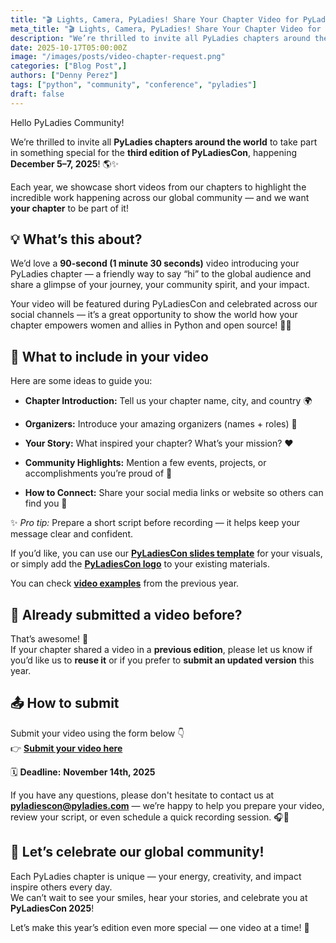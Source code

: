 ```yaml
---
title: "🎬 Lights, Camera, PyLadies! Share Your Chapter Video for PyLadiesCon 2025 💜"
meta_title: "🎬 Lights, Camera, PyLadies! Share Your Chapter Video for PyLadiesCon 2025 💜"
description: "We’re thrilled to invite all PyLadies chapters around the world to take part in something special for the **third edition of PyLadiesCon. 🌎✨"
date: 2025-10-17T05:00:00Z
image: "/images/posts/video-chapter-request.png"
categories: ["Blog Post",]
authors: ["Denny Perez"]
tags: ["python", "community", "conference", "pyladies"]
draft: false
---
```


Hello PyLadies Community\!

We’re thrilled to invite all **PyLadies chapters around the world** to take part in something special for the **third edition of PyLadiesCon**, happening **December 5–7, 2025**\! 🌎✨

Each year, we showcase short videos from our chapters to highlight the incredible work happening across our global community — and we want **your chapter** to be part of it\!

## **💡 What’s this about?**

We’d love a **90-second (1 minute 30 seconds)** video introducing your PyLadies chapter — a friendly way to say “hi” to the global audience and share a glimpse of your journey, your community spirit, and your impact.

Your video will be featured during PyLadiesCon and celebrated across our social channels — it’s a great opportunity to show the world how your chapter empowers women and allies in Python and open source\! 🐍💪

## **🎥 What to include in your video**

Here are some ideas to guide you:

* **Chapter Introduction:** Tell us your chapter name, city, and country 🌍

* **Organizers:** Introduce your amazing organizers (names \+ roles) 💬

* **Your Story:** What inspired your chapter? What’s your mission? ❤️

* **Community Highlights:** Mention a few events, projects, or accomplishments you’re proud of 🎉

* **How to Connect:** Share your social media links or website so others can find you 🔗

✨ *Pro tip:* Prepare a short script before recording — it helps keep your message clear and confident.

If you’d like, you can use our [**PyLadiesCon slides template**](https://docs.google.com/presentation/d/1AfuoxJEMRfVJ648Il5BuDNMGHrKhvreSOfsMRtRqWGM/edit?usp=sharing) for your visuals, or simply add the [**PyLadiesCon logo**](https://drive.google.com/drive/folders/1YdH-okAxsURfe3oe1fDI7TrePn8BPsIb?usp=sharing) to your existing materials.

You can check [**video examples**](https://www.youtube.com/watch?v=uFvIcVqR5Dw&list=PLKiJs5wJSOOeWryfK7l5woXBF2suGey49) from the previous year.

## **🔁 Already submitted a video before?**

That’s awesome\! 🎉  
 If your chapter shared a video in a **previous edition**, please let us know if you’d like us to **reuse it** or if you prefer to **submit an updated version** this year.

## **📤 How to submit**

Submit your video using the form below 👇  
 👉 [**Submit your video here**](https://docs.google.com/forms/d/e/1FAIpQLSfk7boqWhR0PteWgwiRFesa8UbXMvMs3alQWp4HCjTzvrCJ8g/viewform?usp=preview)

🗓️ **Deadline:** **November 14th, 2025**

If you have any questions, please don't hesitate to contact us at [**pyladiescon@pyladies.com**](mailto:pyladiescon@pyladies.com) — we’re happy to help you prepare your video, review your script, or even schedule a quick recording session. 🎧🎥

## **💜 Let’s celebrate our global community\!**

Each PyLadies chapter is unique — your energy, creativity, and impact inspire others every day.  
 We can’t wait to see your smiles, hear your stories, and celebrate you at **PyLadiesCon 2025**\!

Let’s make this year’s edition even more special — one video at a time\! 🌟

